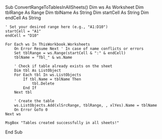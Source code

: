 Sub ConvertRangeToTablesInAllSheets()
    Dim ws As Worksheet
    Dim tblRange As Range
    Dim tblName As String
    Dim startCell As String
    Dim endCell As String

    ' Set your desired range here (e.g., "A1:D10")
    startCell = "A1"
    endCell = "D10"

    For Each ws In ThisWorkbook.Worksheets
        On Error Resume Next ' In case of name conflicts or errors
        Set tblRange = ws.Range(startCell & ":" & endCell)
        tblName = "Tbl_" & ws.Name

        ' Check if table already exists on the sheet
        Dim tbl As ListObject
        For Each tbl In ws.ListObjects
            If tbl.Name = tblName Then
                tbl.Delete
            End If
        Next tbl

        ' Create the table
        ws.ListObjects.Add(xlSrcRange, tblRange, , xlYes).Name = tblName
        On Error GoTo 0
    Next ws

    MsgBox "Tables created successfully in all sheets!"
End Sub